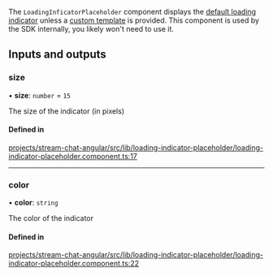 The `LoadingInficatorPlaceholder` component displays the [default loading indicator](./LoadingIndicatorComponent.mdx) unless a [custom template](../services/CustomTemplatesService.mdx) is provided. This component is used by the SDK internally, you likely won't need to use it.

[//]: # "Start of generated content"
## Inputs and outputs 


### size

• **size**: `number` = `15`

The size of the indicator (in pixels)

#### Defined in

[projects/stream-chat-angular/src/lib/loading-indicator-placeholder/loading-indicator-placeholder.component.ts:17](https://github.com/GetStream/stream-chat-angular/blob/838d2ef795d7a997616bee8449e9ba3e34e7efff/projects/stream-chat-angular/src/lib/loading-indicator-placeholder/loading-indicator-placeholder.component.ts#L17)

___

### color

• **color**: `string`

The color of the indicator

#### Defined in

[projects/stream-chat-angular/src/lib/loading-indicator-placeholder/loading-indicator-placeholder.component.ts:22](https://github.com/GetStream/stream-chat-angular/blob/838d2ef795d7a997616bee8449e9ba3e34e7efff/projects/stream-chat-angular/src/lib/loading-indicator-placeholder/loading-indicator-placeholder.component.ts#L22)

[//]: # "End of generated content"
